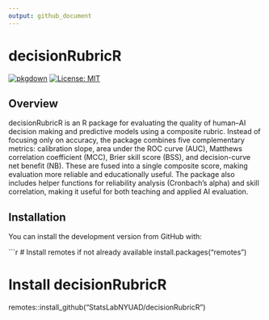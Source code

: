 ```yaml
---
output: github_document
---
```


# decisionRubricR

<!-- badges: start -->
[![pkgdown](https://img.shields.io/badge/docs-pkgdown-blue.svg)](https://statslabnyuad.github.io/decisionRubricR/)
[![License: MIT](https://img.shields.io/badge/License-MIT-yellow.svg)](LICENSE)
<!-- badges: end -->

## Overview

decisionRubricR is an R package for evaluating the quality of human–AI decision making and predictive models using a composite rubric. Instead of focusing only on accuracy, the package combines five complementary metrics: calibration slope, area under the ROC curve (AUC), Matthews correlation coefficient (MCC), Brier skill score (BSS), and decision-curve net benefit (NB). These are fused into a single composite score, making evaluation more reliable and educationally useful. The package also includes helper functions for reliability analysis (Cronbach’s alpha) and skill correlation, making it useful for both teaching and applied AI evaluation.

## Installation

You can install the development version from GitHub with:

```r
# Install remotes if not already available
install.packages("remotes")

# Install decisionRubricR
remotes::install_github("StatsLabNYUAD/decisionRubricR")
